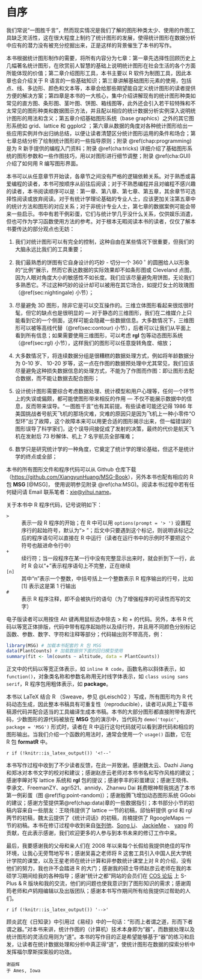 \mainmatter

# 自序 {#forword .unnumbered}

我们常说“一图胜千言”，然而现实情况是我们了解的图形种类太少、使用的作图工具缺乏灵活性，这在很大程度上制约了统计图形的发展，使得统计图形在数据分析中应有的潜力没有被充分挖掘出来，正是这样的背景催生了本书的写作。

本书根据统计图形制作的需要，将所有内容分为七章：第一章先选择性回顾历史上几幅著名统计图形，在欣赏前人智慧的基础上说明统计图形在社会生活的各个方面所能体现的价值；第二章介绍图形工具，本书主要以 R 软件为制图工具，因此本章也会介绍关于 R 语言的一些基础知识；第三章讲解基础图形元素的使用，包括点、线、多边形、颜色和文本等，本章会给那些期望能自定义统计图形的读者提供方便的解决方案；第四章是本书的一大核心，集中介绍讲解现有的统计图形种类如常见的直方图、条形图、茎叶图、饼图、箱线图等，此外还会引入若干较特殊和不太常见的图形种类和数据图示方法，并且配以相应的统计数据分析实例深入说明统计图形的用法和含义；第五章介绍基础图形系统（base graphics）之外的其它图形系统如 grid、lattice 和 ggplot2 ；第六章从数据的角度对各种统计图形给出一些应用实例并作出归纳总结，以便让读者清楚区分统计图形运用的条件和场合；第七章总结分析了绘制统计图形的一些指导原则；附录 \@ref(chap:programming) 是为 R 新手提供的编程入门资料；附录 \@ref(cha:tricks) 详细介绍了基础图形系统的图形参数和一些作图技巧，用以对图形进行细节调整；附录 \@ref(cha:GUI) 介绍了如何用 R 编写图形界面。

本书可以从任意章节开始读，各章节之间没有严格的逻辑依赖关系。对于熟悉或喜爱编程的读者，本书可按顺序从前往后阅读；对于不熟悉编程并且对编程不感兴趣的读者，本书阅读顺序可以是：第一章、第八章、第七章、第五章，其余章节可选择性阅读或放弃阅读。对于有统计学理论基础的专业人士，应该更加关注第五章中的统计方法和图形的对应关系；对于非统计专业人士，第七章的数据案例可能会带来一些启示。书中有若干例彩蛋，它们与统计学几乎没什么关系，仅供娱乐消遣，但也可作为学习函数使用方法的参考。对于根本无暇阅读本书的读者，仅仅了解本书要传达的部分观点也无妨：

1. 我们对统计图形可以有完全的控制，这种自由在某些情况下很重要，但我们的大脑永远比我们的工具重要；

1. 我们最熟悉的饼图有它自身设计的巧妙 - 切分一个 $360\,^{\circ}$ 的圆圈给人以形象的“比例”展示，然而它表达数据的实际效果却不如条形图或 Cleveland 点图，因为人眼对角度大小的敏感性不如长度。我们应该尽量避免用饼图，无论我们多熟悉它。不过这种巧妙的设计却可以被用在其它场合，如提灯女士的玫瑰图（\@ref(sec:nightingale) 小节）；

1. 尽量避免 3D 图形，除非它是可以交互操作的。三维立体图形看起来很炫很时髦，但它的缺点也是很明显的 — 对于静态的三维图形，我们在二维媒介上只能看到它的一个侧面，这样可能会隐藏一些数据信息。大多数情况下，三维图形可以被等高线代替（\@ref(sec:contour) 小节），后者可以让我们从平面上看到所有信息；如果需要使用三维图形，可以考虑 **rgl** 包等动态图形系统（\@ref(sec:rgl) 小节），这样我们的图形可以任意旋转角度、缩放；

1. 大多数情况下，将连续数据分组是很糟糕的数据处理方式，例如将年龄数据分为 0-10 岁、 10-20 岁等，这一点在作图的数据预处理中尤其常见，我们应该尽量避免这种损失数据信息的处理方式，不能为了作图而作图：即让图形去配合数据，而不能让数据去配合图形；

1. 设计统计图形需要综合考虑数据处理、统计模型和用户心理等，任何一个环节上的失误或偏颇，都可能使图形带来相反的作用 — 不仅不能展示数据中的信息，反而带来误导。“一图胜千言”也有其前提。有些读者可能还记得 1986 年美国挑战者号航天飞机的那场灾难，灾难的原因只是因为飞机上一种小零件“O 型环”出了故障，这个故障本来可以用更合适的图形揭示出来，但一幅错误的图形误导了科学家们，这个误导间接促成了发射的决策，最终的代价是航天飞机在发射后 73 秒解体、机上 7 名宇航员全部罹难；

1. 数学只是研究统计学的一种角度，它奠定了统计学的理论基础，但这不是统计学的终点或全部；


本书的所有图形文件和程序代码可以从 Github 仓库下载（<https://github.com/XiangyunHuang/MSG-Book>），另外本书也配有相应的 R 包 **MSG** [@MSG]， 使用说明参见附录 \@ref(cha:MSG)。阅读本书过程中若有任何疑问请 Email 联系笔者：<xie@yihui.name>。

关于本书中 R 程序代码，记号说明如下：

`>`
: 表示一段 R 程序的开始；在 R 中可以用 `options(prompt = '> ')` 设置程序行的起始符号，默认为“> ”；后文中只要遇到这个标记，则说明该标记之后的程序语句可以直接在 R 中运行（读者在运行书中的示例时不要把这个符号也敲进命令行中）

`+`
: 续行符；当一段程序在某一行中没有完整显示出来时，就会折到下一行，此时 R 会以“+”表示程序语句上不完整，正在继续 

`[n]` 
: 其中“n”表示一个整数，中括号括上一个整数表示 R 程序输出的行号，比如 [1] 表示这是第 1 行输出

`#`
: 表示 R 程序注释，即不会被执行的语句（为了增强程序的可读性而写的文字）

电子版读者可以用按住 Alt 键再用鼠标选中除去 > 和 + 的代码。另外，本书 R 代码以等宽正体排版，代码中带有程序起始符以及续行符，并且用不同颜色分别标记函数、参数、数字、字符和注释等部分；代码输出则不带高亮，例：

```r
library(MSG) # 加载本书配套的 R 包 MSG
data(PlantCounts) # 加载数据供下面的回归模型使用
summary(fit <- lm(counts ~ altitude, data = PlantCounts))
```

正文中的代码以等宽正体表示，如 `inline R code`，函数名称以斜体表示，如 `function()`，对象类名称和参数名称用无衬线字体表示，如 `class using sans serif`，R 程序包用粗体表示，如 **package**。

本书以 LaTeX 结合 R （Sweave，参见 @Leisch02 ）写成，所有图形均为 R 代码动态生成，因此整本书稿具有可重复性（reproducible），读者可从网上下载书稿源代码并配合适当的工具编译生成本书稿。本书的大部分图形都直接附带有源代码，少数图形的源代码被放在 **MSG** 包的演示中，当代码为 `demo('topic', package = 'MSG')` 形式时，读者在 R 中运行这句代码就可以看到源代码和相应的图形输出。当我们介绍一个函数的用法时，通常会使用一个 `usage()` 函数，它在 R 包 **formatR** 中。

`r if (!knitr::is_latex_output()) '<!--'` 

本书写作过程中收到了不少读者反馈，在此一并致谢。感谢魏太云、Dazhi Jiang 和郑冰对本书文字的校对和建议；感谢赵彦云老师对本书书名和写作风格的建议；感谢李皞对写 lattice 系统和 **rgl** 包的提议；感谢李丰的彩蛋建议；感谢王晓伟、李承文、FreemanZY、agri521、annidy、Zhanwu Dai 耗费眼神帮我挑选了本书第一例彩蛋（图 \@ref(fig:point-random)）；感谢殷腾飞增加动态图形系统 GGobi 的建议；感谢方莹提供第\@ref(chap:data)章的一些数据指引；本书部分小节的初稿内容来自一些朋友：王晓伟提供了 lattice 一节的初稿，邱怡轩提供 grid 和 rgl 两节的初稿，魏太云提供了《统计词话》的初稿，肖楠提供了 RgoogleMaps 一节的初稿。本书在修订过程中收到来自[张列弛](https://www.liechi.org)、[Song Li](https://github.com/boltomli)、 [JackieMe](https://github.com/JackieMium) 、 [yang](https://github.com/yiluheihei) 的贡献，在此表示感谢，我们欢迎更多的人参与到本书未来的修订工作中来。

最后，我要感谢我的父母和亲人们在 2008 年以来每个长假给我提供绝佳的写作环境，让我心无旁骛地写书；感谢吴喜之老师将 R 这套工具引入中国人民大学统计学院的课堂，以及王星老师在统计计算和非参数统计课堂上对 R 的介绍，没有他们的努力，我也许不会踏进 R 的大门；感谢我的硕士导师赵彦云老师在我的本硕学习期间给我的各种指导；感谢“统计之都”网站的会员们在 [COS 论坛](https://d.cosx.org/) 上 S-Plus
\& R 版块和我的交流，他们的问题也使我意识到了图形知识的需求；感谢周筠老师和卢鸫翔编辑以及出版团队；感谢本书写作期间所有给我提供过帮助的人们。

`r if (!knitr::is_latex_output()) '-->'`


顾炎武在《日知录》中引用过《易经》中的一句话：“形而上者谓之道，形而下者谓之器。”对本书来讲，统计作图的（计算机）技术本身即为“器”，而数据处理以及统计图形的灵活应用则为“道”。本书的写作目的正是希望能够基于“器”的练习和启发，让读者在统计数据处理和分析中真正得“道”，使统计图形在数据的探索分析中发挥福尔摩斯探案般的功效。

```block2
谢益辉  
于 Ames, Iowa
```
